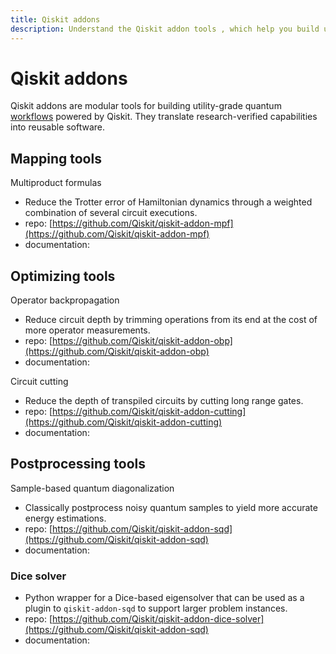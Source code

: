 ```yaml
---
title: Qiskit addons
description: Understand the Qiskit addon tools , which help you build utility-grade quantum workflows.
---
```


# Qiskit addons

Qiskit addons are modular tools for building utility-grade quantum [workflows](/intro-to-patterns) powered by Qiskit. They translate research-verified capabilities into reusable software.


## Mapping tools

Multiproduct formulas
- Reduce the Trotter error of Hamiltonian dynamics through a weighted combination of several circuit executions.
- repo: [https://github.com/Qiskit/qiskit-addon-mpf](https://github.com/Qiskit/qiskit-addon-mpf)
- documentation: <insert-link>

## Optimizing tools

Operator backpropagation
- Reduce circuit depth by trimming operations from its end at the cost of more operator measurements.
- repo: [https://github.com/Qiskit/qiskit-addon-obp](https://github.com/Qiskit/qiskit-addon-obp)
- documentation: <insert-link>

Circuit cutting
- Reduce the depth of transpiled circuits by cutting long range gates.
- repo: [https://github.com/Qiskit/qiskit-addon-cutting](https://github.com/Qiskit/qiskit-addon-cutting)
- documentation: <insert-link>

## Postprocessing tools

Sample-based quantum diagonalization
- Classically postprocess noisy quantum samples to yield more accurate energy estimations.
- repo: [https://github.com/Qiskit/qiskit-addon-sqd](https://github.com/Qiskit/qiskit-addon-sqd)
- documentation: <insert-link>

### Dice solver
- Python wrapper for a Dice-based eigensolver that can be used as a plugin to `qiskit-addon-sqd` to support larger problem instances.
- repo: [https://github.com/Qiskit/qiskit-addon-dice-solver](https://github.com/Qiskit/qiskit-addon-sqd)
- documentation: <insert-link>